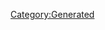 {{Texts/Music
 |ID=110
 |MusicName=VOICES
 |OfficialName=VOICES
 |VocalName=新居昭乃
 |VocalNameLF=新居昭乃
 |Description=作品：マクロスプラス<br/><br/>歌手：新居昭乃<br/><br/>作詞：覚和歌子<br/>作曲：菅野よう子
 |BuyURL=https://recochoku.jp/song/S14220570/single?ds=34294998
 |StoryDesc=眩しいほどの青い空の下、歌声は天まで届くと信じて<br/>いたあの頃。歌手を目指しながら自分でも曲を作って<br/>いたミュン。「VOICES」もその内のひとつだった。<br/><br/>歌手の夢を諦めたと語るミュンだが、その歌は今でも<br/>ハイスクール時代の仲間たちの心に流れ続けていた。
 |StoryTitle=「私だって、自分の歌でみんなに感動して欲しかった」
 |BannerId=0
 |AnmStoreURL=
}}
[[Category:Generated]]
